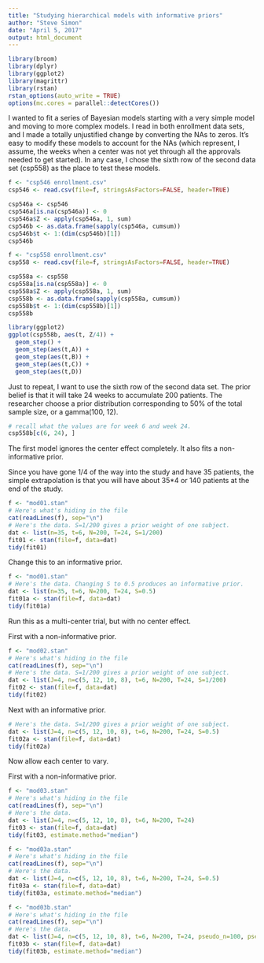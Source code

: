 ```yaml
---
title: "Studying hierarchical models with informative priors"
author: "Steve Simon"
date: "April 5, 2017"
output: html_document
---
```


```r
library(broom)
library(dplyr)
library(ggplot2)
library(magrittr)
library(rstan)
rstan_options(auto_write = TRUE)
options(mc.cores = parallel::detectCores())
```

I wanted to fit a series of Bayesian models starting with a very simple model and moving to more complex models. I read in both enrollment data sets, and I made a totally unjustified change by converting the NAs to zeros. It's easy to modify these models to account for the NAs (which represent, I assume, the weeks when a center was not yet through all the approvals needed to get started). In any case, I chose the sixth row of the second data set (csp558) as the place to test these models.

```r
f <- "csp546 enrollment.csv"
csp546 <- read.csv(file=f, stringsAsFactors=FALSE, header=TRUE)

csp546a <- csp546
csp546a[is.na(csp546a)] <- 0
csp546a$Z <- apply(csp546a, 1, sum)
csp546b <- as.data.frame(sapply(csp546a, cumsum))
csp546b$t <- 1:(dim(csp546b)[1])
csp546b

f <- "csp558 enrollment.csv"
csp558 <- read.csv(file=f, stringsAsFactors=FALSE, header=TRUE)

csp558a <- csp558
csp558a[is.na(csp558a)] <- 0
csp558a$Z <- apply(csp558a, 1, sum)
csp558b <- as.data.frame(sapply(csp558a, cumsum))
csp558b$t <- 1:(dim(csp558b)[1])
csp558b
```

```r
library(ggplot2)
ggplot(csp558b, aes(t, Z/4)) + 
  geom_step() +
  geom_step(aes(t,A)) +
  geom_step(aes(t,B)) +
  geom_step(aes(t,C)) +
  geom_step(aes(t,D))
```

Just to repeat, I want to use the sixth row of the second data set. The prior belief is that it will take 24 weeks to accumulate 200 patients. The researcher choose a prior distribution corresponding to 50% of the total sample size, or a gamma(100, 12).

```r
# recall what the values are for week 6 and week 24.
csp558b[c(6, 24), ]
```

The first model ignores the center effect completely. It also fits a non-informative prior.

Since you have gone 1/4 of the way into the study and have 35 patients, the simple extrapolation is that you will have about 35*4 or 140 patients at the end of the study.

```r
f <- "mod01.stan"
# Here's what's hiding in the file 
cat(readLines(f), sep="\n")
# Here's the data. S=1/200 gives a prior weight of one subject.
dat <- list(n=35, t=6, N=200, T=24, S=1/200)
fit01 <- stan(file=f, data=dat)
tidy(fit01)
```

Change this to an informative prior.

```r
f <- "mod01.stan"
# Here's the data. Changing S to 0.5 produces an informative prior.
dat <- list(n=35, t=6, N=200, T=24, S=0.5)
fit01a <- stan(file=f, data=dat)
tidy(fit01a)
```

Run this as a multi-center trial, but with no center effect.

First with a non-informative prior.

```r
f <- "mod02.stan"
# Here's what's hiding in the file 
cat(readLines(f), sep="\n")
# Here's the data. S=1/200 gives a prior weight of one subject.
dat <- list(J=4, n=c(5, 12, 10, 8), t=6, N=200, T=24, S=1/200)
fit02 <- stan(file=f, data=dat)
tidy(fit02)
```

Next with an informative prior.

```r
# Here's the data. S=1/200 gives a prior weight of one subject.
dat <- list(J=4, n=c(5, 12, 10, 8), t=6, N=200, T=24, S=0.5)
fit02a <- stan(file=f, data=dat)
tidy(fit02a)
```

Now allow each center to vary.

First with a non-informative prior.

```r
f <- "mod03.stan"
# Here's what's hiding in the file 
cat(readLines(f), sep="\n")
# Here's the data.
dat <- list(J=4, n=c(5, 12, 10, 8), t=6, N=200, T=24)
fit03 <- stan(file=f, data=dat)
tidy(fit03, estimate.method="median")
```

```r
f <- "mod03a.stan"
# Here's what's hiding in the file 
cat(readLines(f), sep="\n")
# Here's the data.
dat <- list(J=4, n=c(5, 12, 10, 8), t=6, N=200, T=24, S=0.5)
fit03a <- stan(file=f, data=dat)
tidy(fit03a, estimate.method="median")
```


```r
f <- "mod03b.stan"
# Here's what's hiding in the file 
cat(readLines(f), sep="\n")
# Here's the data.
dat <- list(J=4, n=c(5, 12, 10, 8), t=6, N=200, T=24, pseudo_n=100, pseudo_t=12)
fit03b <- stan(file=f, data=dat)
tidy(fit03b, estimate.method="median")
```

